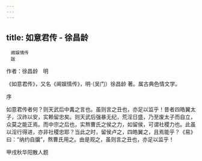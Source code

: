 ```yaml
---
---
---
```

title: 如意君传 - 徐昌龄
---


```
　阃娱情传
　跋
```

作者：徐昌龄　明	

《如意君传》，又名《阃娱情传》，明·（吴门）徐昌龄 著。属古典色情文学。

序

如意君传者何？则天武后中冓之言也。虽则言之丑也，亦足以监乎！昔者四皓翼太子，汉祚以安，实赖留忠矣。则天武后强暴无纪，荒淫日盛，乃至废太子而自立，众莫之能正焉。而中宗之后也，实熬曹氏之侯之力，如留侯，可谓社稷力也。此虽以淫行得进，亦非社稷忠耶？当此之时，留侯卢之，四皓翼之，且焉能乎？《易》曰：“纳约自牖”，熬曹氏用之。由是观之，虽则言之丑也，亦足以监乎！

甲戌秋华阳散人题